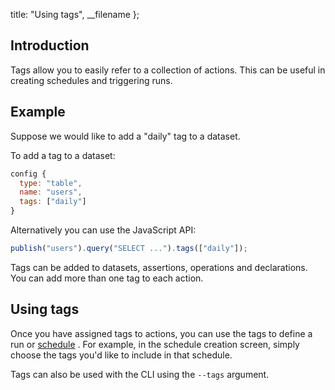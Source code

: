
  title: "Using tags",
  __filename
};


## Introduction

Tags allow you to easily refer to a collection of actions. This can be useful in creating schedules and triggering runs.

## Example

Suppose we would like to add a "daily" tag to a dataset.

To add a tag to a dataset:

```js
config {
  type: "table",
  name: "users",
  tags: ["daily"]
}
```

Alternatively you can use the JavaScript API:

```js
publish("users").query("SELECT ...").tags(["daily"]);
```

Tags can be added to datasets, assertions, operations and declarations. You can add more than one tag to each action.

## Using tags

Once you have assigned tags to actions, you can use the tags to define a run or [schedule](../platform_guides/scheduling)  . For example, in the schedule creation
screen, simply choose the tags you'd like to include in that schedule.

Tags can also be used with the CLI using the `--tags` argument.
